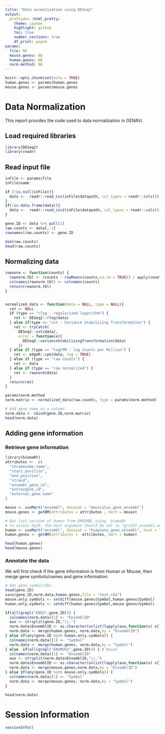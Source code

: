 ```yaml
---
title: "Data normalization using DESeq2"
output:
  prettydoc::html_pretty:
    theme: cayman
    highlight: github
    toc: true
    number_sections: true
    df_print: paged
params:
  file: NA
  mouse.genes: NA
  human.genes: NA
  norm.method: NA
---
```


```r
knitr::opts_chunk$set(echo = TRUE)
human.genes <- params$human.genes
mouse.genes <- params$mouse.genes
```

# Data Normalization

This report provides the code used to data normalization in GENAVi.

## Load required libraries
```r
library(DESeq2)
library(readr)
```


## Read input file

```r
inFile <- params$file
inFile$name

if (!is.null(inFile)){
  data <-  readr::read_csv(inFile$datapath, col_types = readr::cols())
}
if(!is.data.frame(data)){
  data <-  readr::read_csv2(inFile$datapath, col_types = readr::cols())
}  

gene.ID <- data %>% pull(1)
raw.counts <- data[,-1]
rownames(raw.counts) <- gene.ID

dim(raw.counts)
head(raw.counts)
```



## Normalizing data

```R
rownorm <- function(counts) {
  rownorm.tbl <- (counts - rowMeans(counts,na.rm = TRUE)) / apply(counts,1,sd)
  colnames(rownorm.tbl) <- colnames(counts)
  return(rownorm.tbl)
}


normalized_data <- function(data = NULL, type = NULL){
  ret <- NULL
  if (type == "rlog - regularized logarithm") {
    ret <- DESeq2::rlog(data)
  } else if(type == "vst - Variance Stabilizing Transformation") {
    ret <- tryCatch(
      DESeq2::vst(data),
      error = function(e){ 
        DESeq2::varianceStabilizingTransformation(data) 
      })
  } else if (type == "logCPM - log Counts per Million") {
    ret <- edgeR::cpm(data, log = TRUE)
  } else if (type == "raw counts") {
    ret <- data
  } else if (type == "row normalized") {
    ret <- rownorm(data)
  }
  return(ret)
}

params$norm.method
norm.matrix <- normalized_data(raw.counts, type = params$norm.method)

# Add gene name as a column
norm.data <- cbind(gene.ID,norm.matrix)
head(norm.data)
```


## Adding gene information

### Retrieve gene information

```R
library(biomaRt)
attributes <-  c(
  "chromosome_name",
  "start_position",
  "end_position",
  "strand",
  "ensembl_gene_id",
  "entrezgene_id",
  "external_gene_name"
)

mouse <- useMart("ensembl", dataset = "mmusculus_gene_ensembl")
mouse.genes <- getBM(attributes = attributes , mart = mouse)

# Get last version of human from EMSEMBL using  biomaRt
# to access hg19, the host argument should be set to "grch37.ensembl.org"
human <- useMart("ensembl", dataset = "hsapiens_gene_ensembl", host = "www.ensembl.org")
human.genes <- getBM(attributes =  attributes, mart = human)
```

```R
head(human.genes)
head(mouse.genes)
```

### Annotate the data

We will first check if the gene information is from Human or Mouse, then merge gene symbols/names
and gene information.


```R
# Get gene symbol/IDs
head(gene.ID)
save(gene.ID,norm.data,human.genes,file = "test.rda")
mouse.only.symbols <- setdiff(mouse.genes$Symbol,human.genes$Symbol)
human.only.symbols <- setdiff(human.genes$Symbol,mouse.genes$Symbol)
```

```R
if(all(grepl("ENSG",gene.ID))) {
  colnames(norm.data)[1] <- "EnsemblID"
  aux <- strsplit(gene.ID,"\\.")
  norm.data$EnsemblID <- as.character(unlist(lapply(aux,function(x) x[1])))
  norm.data <- merge(human.genes, norm.data,by = "EnsemblID")
} else if(any(gene.ID %in% human.only.symbols)) {
  colnames(norm.data)[1] <- "Symbol"
  norm.data <- merge(human.genes, norm.data,by = "Symbol")
} else  if(all(grepl("ENSMUSG",gene.ID))) { # Mouse
  colnames(norm.data)[1] <- "EnsemblID"
  aux <- strsplit(norm.data$EnsemblID,"\\.")
  norm.data$EnsemblID <- as.character(unlist(lapply(aux,function(x) x[1])))
  norm.data <- merge(mouse.genes,norm.data,by = "EnsemblID")
} else if(any(gene.ID %in% mouse.only.symbols)) {
  colnames(norm.data)[1] <- "Symbol"
  norm.data <- merge(mouse.genes, norm.data,by = "Symbol")
}

head(norm.data)
```


# Session Information
```r
sessionInfo()
```
